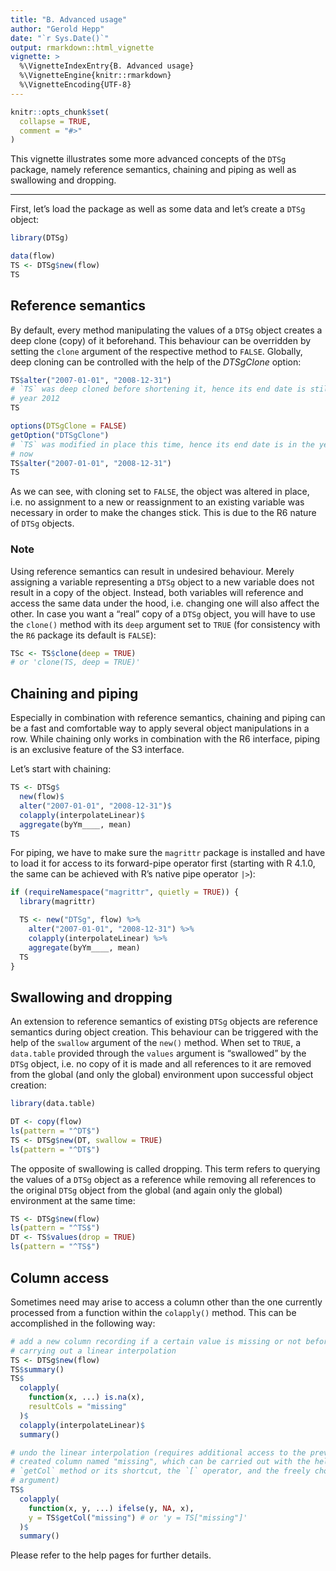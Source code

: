 ```yaml
---
title: "B. Advanced usage"
author: "Gerold Hepp"
date: "`r Sys.Date()`"
output: rmarkdown::html_vignette
vignette: >
  %\VignetteIndexEntry{B. Advanced usage}
  %\VignetteEngine{knitr::rmarkdown}
  %\VignetteEncoding{UTF-8}
---
```


```r
knitr::opts_chunk$set(
  collapse = TRUE,
  comment = "#>"
)
```

This vignette illustrates some more advanced concepts of the `DTSg` package, namely reference semantics, chaining and piping as well as swallowing and dropping.

---

First, let's load the package as well as some data and let's create a `DTSg` object:

```r
library(DTSg)

data(flow)
TS <- DTSg$new(flow)
TS
```

## Reference semantics

By default, every method manipulating the values of a `DTSg` object creates a deep clone (copy) of it beforehand. This behaviour can be overridden by setting the `clone` argument of the respective method to `FALSE`. Globally, deep cloning can be controlled with the help of the *DTSgClone* option:

```r
TS$alter("2007-01-01", "2008-12-31")
# `TS` was deep cloned before shortening it, hence its end date is still in the
# year 2012
TS

options(DTSgClone = FALSE)
getOption("DTSgClone")
# `TS` was modified in place this time, hence its end date is in the year 2008
# now
TS$alter("2007-01-01", "2008-12-31")
TS
```

As we can see, with cloning set to `FALSE`, the object was altered in place, i.e. no assignment to a new or reassignment to an existing variable was necessary in order to make the changes stick. This is due to the R6 nature of `DTSg` objects.

### Note

Using reference semantics can result in undesired behaviour. Merely assigning a variable representing a `DTSg` object to a new variable does not result in a copy of the object. Instead, both variables will reference and access the same data under the hood, i.e. changing one will also affect the other. In case you want a "real" copy of a `DTSg` object, you will have to use the `clone()` method with its `deep` argument set to `TRUE` (for consistency with the `R6` package its default is `FALSE`):

```r
TSc <- TS$clone(deep = TRUE)
# or 'clone(TS, deep = TRUE)'
```

## Chaining and piping

Especially in combination with reference semantics, chaining and piping can be a fast and comfortable way to apply several object manipulations in a row. While chaining only works in combination with the R6 interface, piping is an exclusive feature of the S3 interface.

Let's start with chaining:

```r
TS <- DTSg$
  new(flow)$
  alter("2007-01-01", "2008-12-31")$
  colapply(interpolateLinear)$
  aggregate(byYm____, mean)
TS
```

For piping, we have to make sure the `magrittr` package is installed and have to load it for access to its forward-pipe operator first (starting with R 4.1.0, the same can be achieved with R's native pipe operator `|>`):

```r
if (requireNamespace("magrittr", quietly = TRUE)) {
  library(magrittr)

  TS <- new("DTSg", flow) %>%
    alter("2007-01-01", "2008-12-31") %>%
    colapply(interpolateLinear) %>%
    aggregate(byYm____, mean)
  TS
}
```

## Swallowing and dropping

An extension to reference semantics of existing `DTSg` objects are reference semantics during object creation. This behaviour can be triggered with the help of the `swallow` argument of the `new()` method. When set to `TRUE`, a `data.table` provided through the `values` argument is "swallowed" by the `DTSg` object, i.e. no copy of it is made and all references to it are removed from the global (and only the global) environment upon successful object creation:

```r
library(data.table)

DT <- copy(flow)
ls(pattern = "^DT$")
TS <- DTSg$new(DT, swallow = TRUE)
ls(pattern = "^DT$")
```

The opposite of swallowing is called dropping. This term refers to querying the values of a `DTSg` object as a reference while removing all references to the original `DTSg` object from the global (and again only the global) environment at the same time:

```r
TS <- DTSg$new(flow)
ls(pattern = "^TS$")
DT <- TS$values(drop = TRUE)
ls(pattern = "^TS$")
```

## Column access

Sometimes need may arise to access a column other than the one currently processed from a function within the `colapply()` method. This can be accomplished in the following way:

```r
# add a new column recording if a certain value is missing or not before
# carrying out a linear interpolation
TS <- DTSg$new(flow)
TS$summary()
TS$
  colapply(
    function(x, ...) is.na(x),
    resultCols = "missing"
  )$
  colapply(interpolateLinear)$
  summary()

# undo the linear interpolation (requires additional access to the previously
# created column named "missing", which can be carried out with the help of the
# `getCol` method or its shortcut, the `[` operator, and the freely chosen `y`
# argument)
TS$
  colapply(
    function(x, y, ...) ifelse(y, NA, x),
    y = TS$getCol("missing") # or 'y = TS["missing"]'
  )$
  summary()
```

Please refer to the help pages for further details.
